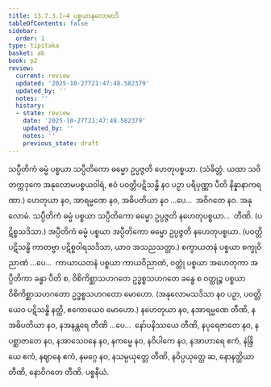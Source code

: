 ```yaml
---
title: 13.7.3.1–4 ပစ္စယာနုလောမာဒိ
tableOfContents: false
sidebar:
  order: 1
type: tipitaka
basket: ab
book: p2
review:
  current: review
  updated: '2025-10-27T21:47:48.582379'
  updated_by: ''
  notes: ''
  history:
  - state: review
    date: '2025-10-27T21:47:48.582379'
    updated_by: ''
    notes: ''
    previous_state: draft
---
```



<ReviewStatus review={frontmatter.review} showDetails={true} />

<HypothesisAnnotation frontmatter={frontmatter} />

<DynamicBreadcrumb />

<Division number="147" book="p2" e="ch" v="38" p="425">

<Paragraph number="4387" book="p2">
သပ္ပီတိကံ ဓမ္မံ ပစ္စယာ သပ္ပီတိကော ဓမ္မော ဥပ္ပဇ္ဇတိ ဟေတုပစ္စယာ. (သံခိတ္တံ. ယထာ သဝိတက္ကဒုကေ အနုလောမပစ္စယဝါရံ, ဧဝံ ပဝတ္တိပဋိသန္ဓိ နဝ ပဉှာ ပရိပုဏ္ဏာ ပီတိ နိန္နာနာကရဏာ.)
</Paragraph>

<Paragraph number="4388" book="p2">
ဟေတုယာ နဝ, အာရမ္မဏေ နဝ, အဓိပတိယာ နဝ …ပေ…  အဝိဂတေ နဝ.

</Paragraph>
</Division>

<Paragraph number="4389" type="center" book="p2">
အနုလောမံ.


</Paragraph>

<Paragraph number="4390" book="p2">
သပ္ပီတိကံ ဓမ္မံ ပစ္စယာ သပ္ပီတိကော ဓမ္မော ဥပ္ပဇ္ဇတိ နဟေတုပစ္စယာ…  တီဏိ. (ပဋိစ္စသဒိသာ.)
</Paragraph>

<Paragraph number="4391" book="p2">
အပ္ပီတိကံ ဓမ္မံ ပစ္စယာ အပ္ပီတိကော ဓမ္မော ဥပ္ပဇ္ဇတိ နဟေတုပစ္စယာ. (ပဝတ္တိပဋိသန္ဓိ ကာတဗ္ဗာ ပဋိစ္စဝါရသဒိသာ, ယာဝ အသညသတ္တာ.) စက္ခာယတနံ ပစ္စယာ စက္ခုဝိညာဏံ …ပေ…  ကာယာယတနံ ပစ္စယာ ကာယဝိညာဏံ, ဝတ္ထုံ ပစ္စယာ အဟေတုကာ အပ္ပီတိကာ ခန္ဓာ ပီတိ စ, ဝိစိကိစ္ဆာသဟဂတေ ဥဒ္ဓစ္စသဟဂတေ ခန္ဓေ စ ဝတ္ထုဉ္စ ပစ္စယာ ဝိစိကိစ္ဆာသဟဂတော ဥဒ္ဓစ္စသဟဂတော မောဟော. (အနုလောမသဒိသာ နဝ ပဉှာ, ပဝတ္တိယေဝ ပဋိသန္ဓိ နတ္ထိ, ဧကောယေဝ မောဟော.)
</Paragraph>

<Paragraph number="4392" book="p2">
နဟေတုယာ နဝ, နအာရမ္မဏေ တီဏိ, နအဓိပတိယာ နဝ, နအနန္တရေ တီဏိ …ပေ…  နော်ပနိဿယေ တီဏိ, နပုရေဇာတေ နဝ, နပစ္ဆာဇာတေ နဝ, နအာသေဝနေ နဝ, နကမ္မေ နဝ, နဝိပါကေ နဝ, နအာဟာရေ ဧကံ, နဲန္ဒြိယေ ဧကံ, နဈာနေ ဧကံ, နမဂ္ဂေ နဝ, နသမ္ပယုတ္တေ တီဏိ, နဝိပ္ပယုတ္တေ ဆ, နောနတ္ထိယာ တီဏိ, နောဝိဂတေ တီဏိ.

</Paragraph>

<Paragraph number="4393" type="center" book="p2">
ပစ္စနီယံ.
</Paragraph>